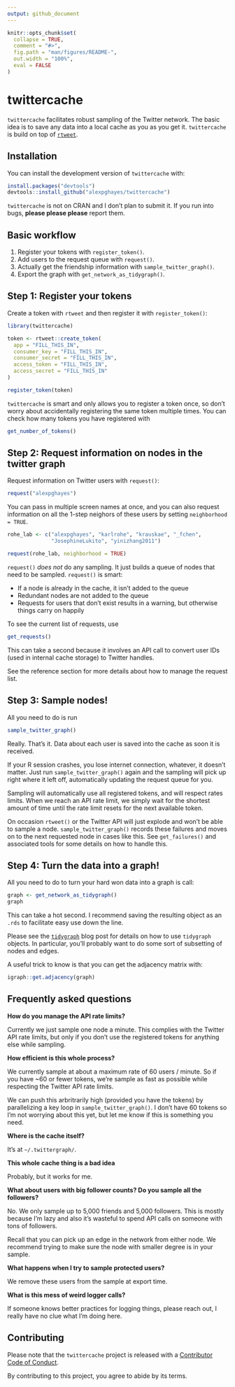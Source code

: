 ```yaml
---
output: github_document
---
```


<!-- README.md is generated from README.Rmd. Please edit that file -->

```r
knitr::opts_chunk$set(
  collapse = TRUE,
  comment = "#>",
  fig.path = "man/figures/README-",
  out.width = "100%",
  eval = FALSE
)
```

# twittercache

<!-- badges: start -->
<!-- badges: end -->

`twittercache` facilitates robust sampling of the Twitter network. The basic idea is to save any data into a local cache as you as you get it. `twittercache` is build on top of [`rtweet`](http://rtweet.info/).

## Installation

You can install the development version of `twittercache` with:

``` r
install.packages("devtools")
devtools::install_github("alexpghayes/twittercache")
```

`twittercache` is not on CRAN and I don't plan to submit it. If you run into bugs, **please please please** report them.

## Basic workflow

1. Register your tokens with `register_token()`.
2. Add users to the request queue with `request()`.
3. Actually get the friendship information with `sample_twitter_graph()`.
4. Export the graph with `get_network_as_tidygraph()`.

## Step 1: Register your tokens

Create a token with `rtweet` and then register it with `register_token()`:

```r
library(twittercache)

token <- rtweet::create_token(
  app = "FILL_THIS_IN",
  consumer_key = "FILL_THIS_IN",
  consumer_secret = "FILL_THIS_IN",
  access_token = "FILL_THIS_IN",
  access_secret = "FILL_THIS_IN"
)

register_token(token)
```

`twittercache` is smart and only allows you to register a token once, so don't worry about accidentally registering the same token multiple times. You can check how many tokens you have registered with

```r
get_number_of_tokens()
```

## Step 2: Request information on nodes in the twitter graph

Request information on Twitter users with `request()`:

```r
request("alexpghayes")
```

You can pass in multiple screen names at once, and you can also request information on all the 1-step neighors of these users by setting `neighborhood = TRUE`.

```r
rohe_lab <- c("alexpghayes", "karlrohe", "krauskae", "_fchen",
              "JosephineLukito", "yinizhang2011")

request(rohe_lab, neighborhood = TRUE)
```

`request()` *does not* do any sampling. It just builds a queue of nodes that need to be sampled. `request()` is smart:

- If a node is already in the cache, it isn't added to the queue
- Redundant nodes are not added to the queue
- Requests for users that don't exist results in a warning, but otherwise things carry on happily

To see the current list of requests, use 

```r
get_requests()
```

This can take a second because it involves an API call to convert user IDs (used in internal cache storage) to Twitter handles.

See the reference section for more details about how to manage the request list.

## Step 3: Sample nodes!

All you need to do is run

```r
sample_twitter_graph()
```

Really. That's it.  Data about each user is saved into the cache as soon it is received.

If your R session crashes, you lose internet connection, whatever, it doesn't matter. Just run `sample_twitter_graph()` again and the sampling will pick up right where it left off, automatically updating the request queue for you.

Sampling will automatically use all registered tokens, and will respect rates limits. When we reach an API rate limit, we simply wait for the shortest amount of time until the rate limit resets for the next available token.

On occasion `rtweet()` or the Twitter API will just explode and won't be able to sample a node. `sample_twitter_graph()` records these failures and moves on to the next requested node in cases like this. See `get_failures()` and associated tools for some details on how to handle this.

## Step 4: Turn the data into a graph!

All you need to do to turn your hard won data into a graph is call:

```r
graph <- get_network_as_tidygraph()
graph
```

This can take a hot second. I recommend saving the resulting object as an `.rds` to facilitate easy use down the line.

Please see the [`tidygraph`](https://www.data-imaginist.com/2017/introducing-tidygraph/) blog post for details on how to use `tidygraph` objects. In particular, you'll probably want to do some sort of subsetting of nodes and edges.

A useful trick to know is that you can get the adjacency matrix with:

```r
igraph::get.adjacency(graph)
```

## Frequently asked questions

**How do you manage the API rate limits?**

Currently we just sample one node a minute. This complies with the Twitter API rate limits, but only if you don't use the registered tokens for anything else while sampling.

**How efficient is this whole process?**

We currently sample at about a maximum rate of 60 users / minute. So if you have ~60 or fewer tokens, we're sample as fast as possible while respecting the Twitter API rate limits. 

We can push this arbritrarily high (provided you have the tokens) by parallelizing a key loop in `sample_twitter_graph()`. I don't have 60 tokens so I'm not worrying about this yet, but let me know if this is something you need.

**Where is the cache itself?**

It's at `~/.twittergraph/`.

**This whole cache thing is a bad idea**

Probably, but it works for me.

**What about users with big follower counts? Do you sample all the followers?**

No. We only sample up to 5,000 friends and 5,000 followers. This is mostly because I'm lazy and also it's wasteful to spend API calls on someone with tons of followers.

Recall that you can pick up an edge in the network from either node. We recommend trying to make sure the node with smaller degree is in your sample.

**What happens when I try to sample protected users?**

We remove these users from the sample at export time.

**What is this mess of weird logger calls?**

If someone knows better practices for logging things, please reach out, I really have no clue what I'm doing here.

## Contributing

Please note that the `twittercache` project is released with a [Contributor Code of Conduct](CODE_OF_CONDUCT.md).

By contributing to this project, you agree to abide by its terms.
